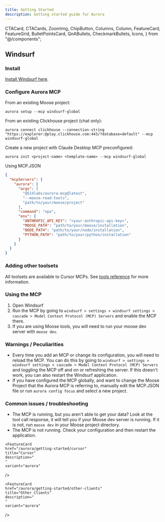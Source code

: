 ```yaml
---
title: Getting Started
description: Getting started guide for Aurora
---
```


  CTACard,
  CTACards,
  ZoomImg,
  ChipButton,
  Columns,
  Column,
  FeatureCard,
  FeatureGrid,
  BulletPointsCard,
  QnABullets,
  CheckmarkBullets,
  Icons,
} from "@/components";


## Windsurf

<Steps>

### Install 
[Install Windsurf here](https://windsurf.com/).

### Configure Aurora MCP

From an existing Moose project: 
```
aurora setup --mcp windsurf-global
```

From an existing Clickhouse project (chat only): 
```
aurora connect clickhouse --connection-string "https://explorer:@play.clickhouse.com:443/?database=default" --mcp windsurf-global
```

Create a new project with Claude Desktop MCP preconfigured: 
```
aurora init <project-name> <template-name> --mcp windsurf-global
```

Using MCP.JSON

```json filename="/path/to/your/project/.cursor/mcp.json" copy
{
  "mcpServers": {
    "aurora": {
      "args": [
        "@514labs/aurora-mcp@latest",
        "--moose-read-tools",
        "path/to/your/moose/project"
      ],
      "command": "npx",
      "env": {
        "ANTHROPIC_API_KEY": "<your-anthropic-api-key>",
        "MOOSE_PATH": "path/to/your/moose/installation",
        "NODE_PATH": "path/to/your/node/installation",
        "PYTHON_PATH": "path/to/your/python/installation"
      }
    }
  }
}
```

### Adding other toolsets

All toolsets are available to Cursor MCPs. See [tools reference](../aurora/reference/tool-reference) for more information.

### Using the MCP

1. Open Windsurf
2. Run the MCP by going to `windsurf > settings > windsurf settings > cascade > Model Context Protocol (MCP) Servers` and enable the MCP there.
3. If you are using Moose tools, you will need to run your moose dev server with `moose dev`.

</Steps>

### Warnings / Peculiarities

* Every time you add an MCP or change its configuration, you will need to reload the MCP. You can do this by going to `windsurf > settings > windsurf settings > cascade > Model Context Protocol (MCP) Servers` and toggling the MCP off and on or refreshing the server. If this doesn't work, you can also restart the Windsurf application.
* If you have configured the MCP globally, and want to change the Moose Project that the Aurora MCP is referring to, manually edit the MCP.JSON file or run `aurora config focus` and select a new project.

### Common issues / troubleshooting

* The MCP is running, but you aren't able to get your data? Look at the tool call response, it will tell you if your Moose dev server is running. If it is not, run `moose dev` in your Moose project directory.
* The MCP is not running. Check your configuration and then restart the application.

<FeatureGrid columns={3}>
  
  <FeatureCard
    href="/aurora/getting-started/claude"
    title="Claude Desktop"
    description="
    "
    variant="aurora"
  />

    <FeatureCard
    href="/aurora/getting-started/cursor"
    title="Cursor"
    description="
    "
    variant="aurora"
  />

    <FeatureCard
    href="/aurora/getting-started/other-clients"
    title="Other Clients"
    description="
    "
    variant="aurora"
  />

</FeatureGrid>